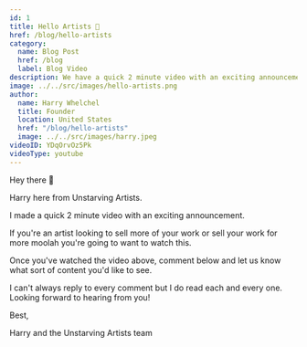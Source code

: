```yaml
---
id: 1
title: Hello Artists 👋
href: /blog/hello-artists
category:
  name: Blog Post
  href: /blog
  label: Blog Video
description: We have a quick 2 minute video with an exciting announcement. If you're an artist, you're going to want to watch this.
image: ../../src/images/hello-artists.png
author:
  name: Harry Whelchel
  title: Founder
  location: United States
  href: "/blog/hello-artists"
  image: ../../src/images/harry.jpeg
videoID: YDqOrvOz5Pk
videoType: youtube
---
```


Hey there 👋

Harry here from Unstarving Artists.

I made a quick 2 minute video with an exciting announcement.

If you're an artist looking to sell more of your work or sell your work for more moolah you're going to want to watch this.

Once you've watched the video above, comment below and let us know what sort of content you'd like to see.

I can't always reply to every comment but I do read each and every one. Looking forward to hearing from you!

Best,

Harry and the Unstarving Artists team
